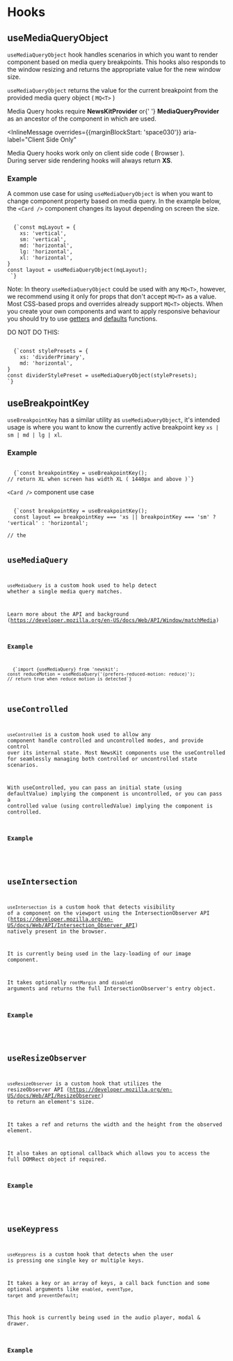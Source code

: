 

# Hooks

## useMediaQueryObject

`useMediaQueryObject` hook handles scenarios in which you want to render component based on media query breakpoints.
This hooks also responds to the window resizing and returns the appropriate value for the new window size.

`useMediaQueryObject` returns the value for the current breakpoint from the provided media query object ( `MQ<T>` )

<InlineMessage aria-label="Requirements">
  Media Query hooks require <strong>NewsKitProvider</strong> or{' '}
  <strong>MediaQueryProvider</strong> as an ancestor of the component in which
  are used.
</InlineMessage>

<InlineMessage
  overrides={{marginBlockStart: 'space030'}}
  aria-label="Client Side Only"
>
  Media Query hooks work only on client side code ( Browser ).
  <br />
  During server side rendering hooks will always return <strong>XS</strong>.
</InlineMessage>

### Example

A common use case for using `useMediaQueryObject` is when you want to change component property based on media query.
In the example below, the `<Card />` component changes its layout depending on screen the size.

<Code>
  {`const mqLayout = {
    xs: 'vertical',
    sm: 'vertical',
    md: 'horizontal',
    lg: 'horizontal',
    xl: 'horizontal',
}
const layout = useMediaQueryObject(mqLayout);
<Card layout={layout} /> `}
</Code>

Note: In theory `useMediaQueryObject` could be used with any `MQ<T>`, however, we recommend using it only for props that don't accept `MQ<T>` as a value. Most CSS-based props and overrides already support `MQ<T>` objects.
When you create your own components and want to apply responsive behaviour you should try to use <a href="/components/utils/get-from-theme">getters</a> and <a href="/components/utils/get-defaults">defaults</a> functions.

DO NOT DO THIS:

<Code>
  {`const stylePresets = {
    xs: 'dividerPrimary',
    md: 'horizontal',
}
const dividerStylePreset = useMediaQueryObject(stylePresets);
<Divider overrides={{stylePreset: dividerStylePreset}} />`}
</Code>

## useBreakpointKey

`useBreakpointKey` has a similar utility as `useMediaQueryObject`, it's intended usage is where you want to know the currently active breakpoint key `xs | sm | md | lg | xl`.

### Example

<Code>
  {`const breakpointKey = useBreakpointKey();
// return XL when screen has width XL ( 1440px and above )`}
</Code>

`<Card />` component use case

<Code>
  {`const breakpointKey = useBreakpointKey();
  const layout == breakpointKey === 'xs || breakpointKey === 'sm' ? 'vertical' : 'horizontal';
<Card layout={layout} />
// the <Card will render verticaly on XS and SM screens and Horizontaly on the rest of breakpoints`}

</Code>

## useMediaQuery

`useMediaQuery` is a custom hook used to help detect whether a single media query matches.

Learn more about the API and background (https://developer.mozilla.org/en-US/docs/Web/API/Window/matchMedia)

### Example

<Code>
  {`import {useMediaQuery} from 'newskit';
const reduceMotion = useMediaQuery('(prefers-reduced-motion: reduce)');
// return true when reduce motion is detected`}
</Code>

## useControlled

`useControlled` is a custom hook used to allow any component handle controlled and uncontrolled modes, and provide control over its internal state.
Most NewsKit components use the useControlled for seamlessly managing both controlled or uncontrolled state scenarios.

With useControlled, you can pass an initial state (using defaultValue) implying the component is uncontrolled,
or you can pass a controlled value (using controlledValue) implying the component is controlled.

### Example

<CodeFromFile path="examples/hooks/use-controlled.tsx" tabIndex={0} />

## useIntersection

`useIntersection` is a custom hook that detects visibility of a component on the viewport using the IntersectionObserver API (https://developer.mozilla.org/en-US/docs/Web/API/Intersection_Observer_API) natively present in the browser.

It is currently being used in the lazy-loading of our image component.

It takes optionally `rootMargin` and `disabled` arguments and returns the full IntersectionObserver's entry object.

### Example

<CodeFromFile path="examples/hooks/use-intersection.tsx" tabIndex={0} />

## useResizeObserver

`useResizeObserver` is a custom hook that utilizes the resizeObserver API (https://developer.mozilla.org/en-US/docs/Web/API/ResizeObserver) to return an element's size.

It takes a ref and returns the width and the height from the observed element.

It also takes an optional callback which allows you to access the full DOMRect object if required.

### Example

<CodeFromFile path="examples/hooks/use-resize-observer.tsx" tabIndex={0} />

## useKeypress

`useKeypress` is a custom hook that detects when the user is pressing one single key or multiple keys.

It takes a key or an array of keys, a call back function and some optional arguments like `enabled`, `eventType`, `target` and `preventDefault`;

This hook is currently being used in the audio player, modal & drawer.

### Example

<CodeFromFile path="examples/hooks/use-keypress.tsx" tabIndex={0} />
